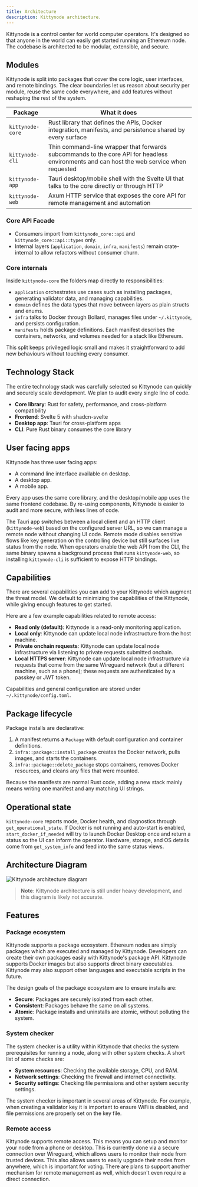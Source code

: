```yaml
---
title: Architecture
description: Kittynode architecture.
---
```


Kittynode is a control center for world computer operators. It's designed so that anyone in the world can easily get started running an Ethereum node. The codebase is architected to be modular, extensible, and secure.

## Modules

Kittynode is split into packages that cover the core logic, user interfaces, and remote bindings. The clear boundaries let us reason about security per module, reuse the same code everywhere, and add features without reshaping the rest of the system.

| Package          | What it does                                                                                               |
| ---------------- | ---------------------------------------------------------------------------------------------------------- |
| `kittynode-core` | Rust library that defines the APIs, Docker integration, manifests, and persistence shared by every surface |
| `kittynode-cli`  | Thin command-line wrapper that forwards subcommands to the core API for headless environments and can host the web service when requested |
| `kittynode-app`  | Tauri desktop/mobile shell with the Svelte UI that talks to the core directly or through HTTP              |
| `kittynode-web`  | Axum HTTP service that exposes the core API for remote management and automation                           |

### Core API Facade

- Consumers import from `kittynode_core::api` and `kittynode_core::api::types` only.
- Internal layers (`application`, `domain`, `infra`, `manifests`) remain crate-internal to allow refactors without consumer churn.

### Core internals

Inside `kittynode-core` the folders map directly to responsibilities:

- `application` orchestrates use cases such as installing packages, generating validator data, and managing capabilities.
- `domain` defines the data types that move between layers as plain structs and enums.
- `infra` talks to Docker through Bollard, manages files under `~/.kittynode`, and persists configuration.
- `manifests` holds package definitions. Each manifest describes the containers, networks, and volumes needed for a stack like Ethereum.

This split keeps privileged logic small and makes it straightforward to add new behaviours without touching every consumer.

## Technology Stack

The entire technology stack was carefully selected so Kittynode can quickly and securely scale development. We plan to audit every single line of code.

- **Core library**: Rust for safety, performance, and cross-platform compatibility
- **Frontend**: Svelte 5 with shadcn-svelte
- **Desktop app**: Tauri for cross-platform apps
- **CLI**: Pure Rust binary consumes the core library

## User facing apps

Kittynode has three user facing apps:

- A command line interface available on desktop.
- A desktop app.
- A mobile app.

Every app uses the same core library, and the desktop/mobile app uses the same frontend codebase. By re-using components, Kittynode is easier to audit and more secure, with less lines of code.

The Tauri app switches between a local client and an HTTP client (`kittynode-web`) based on the configured server URL, so we can manage a remote node without changing UI code. Remote mode disables sensitive flows like key generation on the controlling device but still surfaces live status from the node. When operators enable the web API from the CLI, the same binary spawns a background process that runs `kittynode-web`, so installing `kittynode-cli` is sufficient to expose HTTP bindings.

## Capabilities

There are several capabilities you can add to your Kittynode which augment the threat model. We default to minimizing the capabilities of the Kittynode, while giving enough features to get started.

Here are a few example capabilities related to remote access:

- **Read only (default)**: Kittynode is a read-only monitoring application.
- **Local only**: Kittynode can update local node infrastructure from the host machine.
- **Private onchain requests**: Kittynode can update local node infrastructure via listening to private requests submitted onchain.
- **Local HTTPS server**: Kittynode can update local node infrastructure via requests that come from the same Wireguard network (but a different machine, such as a phone); these requests are authenticated by a passkey or JWT token.

Capabilities and general configuration are stored under `~/.kittynode/config.toml`.

## Package lifecycle

Package installs are declarative:

1. A manifest returns a `Package` with default configuration and container definitions.
2. `infra::package::install_package` creates the Docker network, pulls images, and starts the containers.
3. `infra::package::delete_package` stops containers, removes Docker resources, and cleans any files that were mounted.

Because the manifests are normal Rust code, adding a new stack mainly means writing one manifest and any matching UI strings.

## Operational state

`kittynode-core` reports mode, Docker health, and diagnostics through `get_operational_state`. If Docker is not running and auto-start is enabled, `start_docker_if_needed` will try to launch Docker Desktop once and return a status so the UI can inform the operator. Hardware, storage, and OS details come from `get_system_info` and feed into the same status views.

## Architecture Diagram

![Kittynode architecture diagram](../../../../../assets/diagrams/diagram.svg)

> **Note**: Kittynode architecture is still under heavy development, and this diagram is likely not accurate.

## Features

### Package ecosystem

Kittynode supports a package ecosystem. Ethereum nodes are simply packages which are executed and managed by Kittynode. Developers can create their own packages easily with Kittynode's package API. Kittynode supports Docker images but also supports direct binary executables. Kittynode may also support other languages and executable scripts in the future.

The design goals of the package ecosystem are to ensure installs are:

- **Secure**: Packages are securely isolated from each other.
- **Consistent**: Packages behave the same on all systems.
- **Atomic**: Package installs and uninstalls are atomic, without polluting the system.

### System checker

The system checker is a utility within Kittynode that checks the system prerequisites for running a node, along with other system checks. A short list of some checks are:

- **System resources**: Checking the available storage, CPU, and RAM.
- **Network settings**: Checking the firewall and internet connectivity.
- **Security settings**: Checking file permissions and other system security settings.

The system checker is important in several areas of Kittynode. For example, when creating a validator key it is important to ensure WiFi is disabled, and file permissions are properly set on the key file.

### Remote access

Kittynode supports remote access. This means you can setup and monitor your node from a phone or desktop. This is currently done via a secure connection over Wireguard, which allows users to monitor their node from trusted devices. This also allows users to easily upgrade their nodes from anywhere, which is important for voting. There are plans to support another mechanism for remote management as well, which doesn't even require a direct connection.
